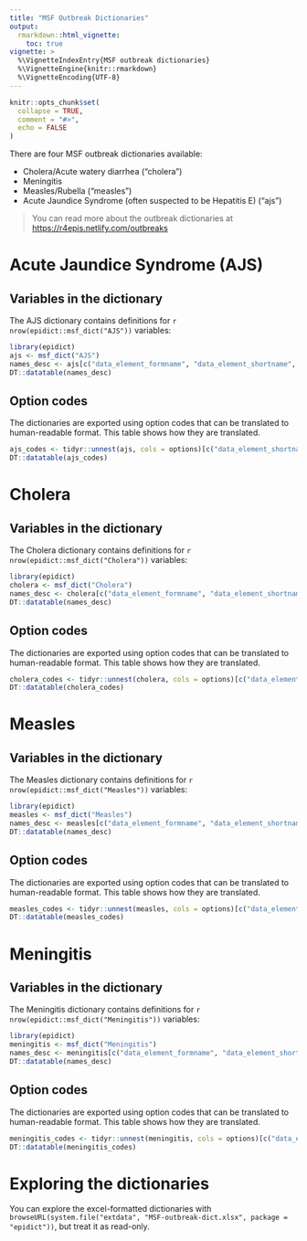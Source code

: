 ```yaml
---
title: "MSF Outbreak Dictionaries"
output: 
  rmarkdown::html_vignette:
    toc: true
vignette: >
  %\VignetteIndexEntry{MSF outbreak dictionaries}
  %\VignetteEngine{knitr::rmarkdown}
  %\VignetteEncoding{UTF-8}
---
```


```r
knitr::opts_chunk$set(
  collapse = TRUE,
  comment = "#>",
  echo = FALSE
)
```

There are four MSF outbreak dictionaries available:

 - Cholera/Acute watery diarrhea ("cholera")
 - Meningitis
 - Measles/Rubella ("measles")
 - Acute Jaundice Syndrome (often suspected to be Hepatitis E) ("ajs")

> You can read more about the outbreak dictionaries at <https://r4epis.netlify.com/outbreaks>

# Acute Jaundice Syndrome (AJS)

## Variables in the dictionary

The AJS dictionary contains definitions for `r nrow(epidict::msf_dict("AJS"))` variables:

```r
library(epidict)
ajs <- msf_dict("AJS")
names_desc <- ajs[c("data_element_formname", "data_element_shortname", "data_element_description", "data_element_valuetype")]
DT::datatable(names_desc)
```

## Option codes

The dictionaries are exported using option codes that can be translated to
human-readable format. This table shows how they are translated.

```r
ajs_codes <- tidyr::unnest(ajs, cols = options)[c("data_element_shortname", "data_element_valuetype", "option_code", "option_name", "option_order_in_set")]
DT::datatable(ajs_codes)
```

# Cholera

## Variables in the dictionary

The Cholera dictionary contains definitions for `r nrow(epidict::msf_dict("Cholera"))` variables:

```r
library(epidict)
cholera <- msf_dict("Cholera")
names_desc <- cholera[c("data_element_formname", "data_element_shortname", "data_element_description", "data_element_valuetype")]
DT::datatable(names_desc)
```

## Option codes

The dictionaries are exported using option codes that can be translated to
human-readable format. This table shows how they are translated.

```r
cholera_codes <- tidyr::unnest(cholera, cols = options)[c("data_element_shortname", "data_element_valuetype", "option_code", "option_name", "option_order_in_set")]
DT::datatable(cholera_codes)
```


# Measles

## Variables in the dictionary

The Measles dictionary contains definitions for `r nrow(epidict::msf_dict("Measles"))` variables:

```r
library(epidict)
measles <- msf_dict("Measles")
names_desc <- measles[c("data_element_formname", "data_element_shortname", "data_element_description", "data_element_valuetype")]
DT::datatable(names_desc)
```

## Option codes

The dictionaries are exported using option codes that can be translated to
human-readable format. This table shows how they are translated.

```r
measles_codes <- tidyr::unnest(measles, cols = options)[c("data_element_shortname", "data_element_valuetype", "option_code", "option_name", "option_order_in_set")]
DT::datatable(measles_codes)
```

# Meningitis

## Variables in the dictionary

The Meningitis dictionary contains definitions for `r nrow(epidict::msf_dict("Meningitis"))` variables:

```r
library(epidict)
meningitis <- msf_dict("Meningitis")
names_desc <- meningitis[c("data_element_formname", "data_element_shortname", "data_element_description", "data_element_valuetype")]
DT::datatable(names_desc)
```

## Option codes

The dictionaries are exported using option codes that can be translated to
human-readable format. This table shows how they are translated.

```r
meningitis_codes <- tidyr::unnest(meningitis, cols = options)[c("data_element_shortname", "data_element_valuetype", "option_code", "option_name", "option_order_in_set")]
DT::datatable(meningitis_codes)
```


# Exploring the dictionaries

You can explore the excel-formatted dictionaries with `browseURL(system.file("extdata", "MSF-outbreak-dict.xlsx", package = "epidict"))`, but treat it as read-only.

